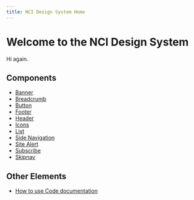 ```yaml
---
title: NCI Design System Home
---
```


# Welcome to the NCI Design System
Hi again.

## Components

- [Banner](./components/banner)
- [Breadcrumb](./components/breadcrumb)
- [Button](./components/button)
- [Footer](./components/footer)
- [Header](./components/header)
- [Icons](./components/icons)
- [List](./components/list)
- [Side Navigation](./components/sidenav)
- [Site Alert](./components/site-alert)
- [Subscribe](./components/subscribe)
- [Skipnav](./components/skipnav)

## Other Elements

- [How to use Code documentation](./about/development/code-examples)
